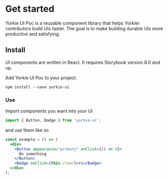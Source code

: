 
<Meta title="Introduction" />

# Get started

Yorkie UI Poc is a reusable component library that helps Yorkier contributors build UIs faster.
The goal is to make building durable UIs more productive and satisfying.

## Install

UI components are written in React. It requires Storybook version 8.0 and up.

Add Yorkie UI Poc to your project.

```
npm install --save yorkie-ui
```

### **Use**

Import components you want into your UI

```jsx
import { Button, Badge } from 'yorkie-ui';
```

and use them like so

```jsx
const example = () => (
  <div>
    <Button appearance="primary" onClick={() => 0}>
      Do something
    </Button>
    <Badge onClick={this.clear}>+1</Badge>
  </div>
);
```

<Overview />
